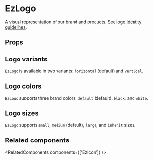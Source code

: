 
<Meta of={DefaultStories} name="Docs" />
<TableOfContents />

# EzLogo

A visual representation of our brand and products. See [logo identity guidelines](https://ezcaterinc.app.box.com/s/joqczx3wb8658vx9bdzl7cmf4gbxhaz8/file/1245971842250).

<Primary />

## Props

<Controls of={DefaultStories.Default} sort="requiredFirst" />

## Logo variants

`EzLogo` is available in two variants: `horizontal` (default) and `vertical`.

<Canvas of={VariantStories.Horizontal} meta={VariantStories} />
<Canvas of={VariantStories.Vertical} meta={VariantStories} />

## Logo colors

`EzLogo` supports three brand colors: `default` (default), `black`, and `white`.

<Canvas of={ColorStories.HorizontalColors} meta={ColorStories} />
<Canvas of={ColorStories.VerticalColors} meta={ColorStories} />

## Logo sizes

`EzLogo` supports `small`, `medium` (default), `large`, and `inherit` sizes.

<Unstyled>
  <EzAlert
    headline='It is recommended only to use size="inherit" if absolutely necessary.'
    tagline="Please use standard sizes where possible."
  />
</Unstyled>

<Canvas>
  <Story of={SizeStories.HorizontalSizes} meta={SizeStories} />
  <Story of={SizeStories.VerticalSizes} meta={SizeStories} />
</Canvas>

## Related components

<RelatedComponents components={['EzIcon']} />
